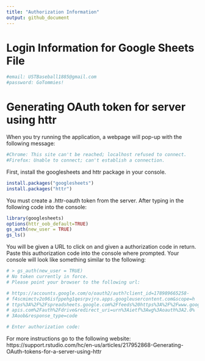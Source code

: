 ```yaml
---
title: "Authorization Information"
output: github_document
---
```


# Login Information for Google Sheets File

```r
#email: USTBaseball1885@gmail.com
#password: GoTommies!
```



# Generating OAuth token for server using httr


When you try running the application, a webpage will pop-up with the following message:
```r
#Chrome: This site can't be reached; localhost refused to connect.
#Firefox: Unable to connect; can't establish a connection.
```



First, install the googlesheets and httr package in your console.
```r
install.packages("googlesheets")
install.packages("httr")
```



You must create a .httr-oauth token from the server. After typing in the following code into the console: 
```r
library(googlesheets) 
options(httr_oob_default=TRUE) 
gs_auth(new_user = TRUE) 
gs_ls()
```



You will be given a URL to click on and given a authorization code in return. Paste this authorization code into the console where prompted. Your console will look like something similar to the following:
```r
# > gs_auth(new_user = TRUE)
# No token currently in force.
# Please point your browser to the following url: 

# https://accounts.google.com/o/oauth2/auth?client_id=178989665258-
# f4scmimctv2o96isfppehg1qesrpvjro.apps.googleusercontent.com&scope=h
# ttps%3A%2F%2Fspreadsheets.google.com%2Ffeeds%20https%3A%2F%2Fwww.google
# apis.com%2Fauth%2Fdrive&redirect_uri=urn%3Aietf%3Awg%3Aoauth%3A2.0%
# 3Aoob&response_type=code

# Enter authorization code:
```



For more instructions go to the following website:
https://support.rstudio.com/hc/en-us/articles/217952868-Generating-OAuth-tokens-for-a-server-using-httr
